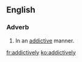 ==English==
===Adverb===
{{en-adv}}
# In an [[addictive]] manner.

[[fr:addictively]]
[[ko:addictively]]
